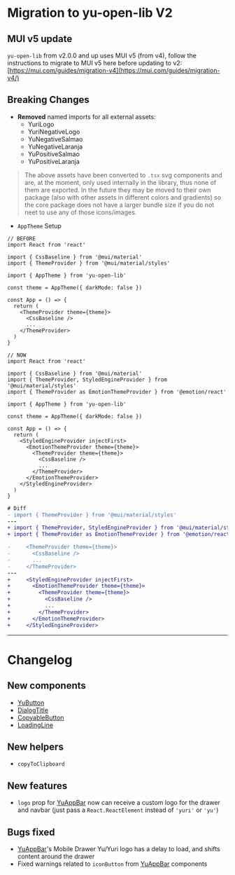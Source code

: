 
<Meta title="yu-open-lib/V2 Migration Guide" />

# Migration to yu-open-lib V2

## MUI v5 update

`yu-open-lib` from v2.0.0 and up uses MUI v5 (from v4), follow the instructions to migrate to MUI v5 here before updating to v2: [https://mui.com/guides/migration-v4](https://mui.com/guides/migration-v4/)

## Breaking Changes

- **Removed** named imports for all external assets:
  - YuriLogo
  - YuriNegativeLogo
  - YuNegativeSalmao
  - YuNegativeLaranja
  - YuPositiveSalmao
  - YuPositiveLaranja

> The above assets have been converted to `.tsx` svg components and are, at the moment, only used internally in the library, thus none of them are exported. In the future they may be moved to their own package (also with other assets in different colors and gradients) so the core package does not have a larger bundle size if you do not neet to use any of those icons/images.

- `AppTheme` Setup

```tsx
// BEFORE
import React from 'react'

import { CssBaseline } from '@mui/material'
import { ThemeProvider } from '@mui/material/styles'

import { AppTheme } from 'yu-open-lib'

const theme = AppTheme({ darkMode: false })

const App = () => {
  return (
    <ThemeProvider theme={theme}>
      <CssBaseline />
      ...
    </ThemeProvider>
  )
}
```

```tsx
// NOW
import React from 'react'

import { CssBaseline } from '@mui/material'
import { ThemeProvider, StyledEngineProvider } from '@mui/material/styles'
import { ThemeProvider as EmotionThemeProvider } from '@emotion/react'

import { AppTheme } from 'yu-open-lib'

const theme = AppTheme({ darkMode: false })

const App = () => {
  return (
    <StyledEngineProvider injectFirst>
      <EmotionThemeProvider theme={theme}>
        <ThemeProvider theme={theme}>
          <CssBaseline />
          ...
        </ThemeProvider>
      </EmotionThemeProvider>
    </StyledEngineProvider>
  )
}
```

```diff
# Diff
- import { ThemeProvider } from '@mui/material/styles'
---
+ import { ThemeProvider, StyledEngineProvider } from '@mui/material/styles'
+ import { ThemeProvider as EmotionThemeProvider } from '@emotion/react'

-     <ThemeProvider theme={theme}>
-       <CssBaseline />
-       ...
-     </ThemeProvider>
---
+     <StyledEngineProvider injectFirst>
+       <EmotionThemeProvider theme={theme}>
+         <ThemeProvider theme={theme}>
+           <CssBaseline />
+           ...
+         </ThemeProvider>
+       </EmotionThemeProvider>
+     </StyledEngineProvider>
```

---

# Changelog

## New components

- [YuButton](/?path=/story/yu-button--base)
- [DialogTitle](/?path=/story/dialogs-dialogtitle--example)
- [CopyableButton](/?path=/story/inputs-copyablebutton--example)
- [LoadingLine](/?path=/story/loaders-loadingline--top)

## New helpers

- `copyToClipboard`

## New features

- `logo` prop for [YuAppBar](/?path=/story/navbar-yuappbar--custom-logo) now can receive a custom logo for the drawer and navbar (just pass a `React.ReactElement` instead of `'yuri'` or `'yu'`)

## Bugs fixed

- [YuAppBar](/?path=/story/navbar-yuappbar--logged-in)'s Mobile Drawer Yu/Yuri logo has a delay to load, and shifts content around the drawer
- Fixed warnings related to `iconButton` from [YuAppBar](/?path=/story/navbar-yuappbar--logged-in) components
